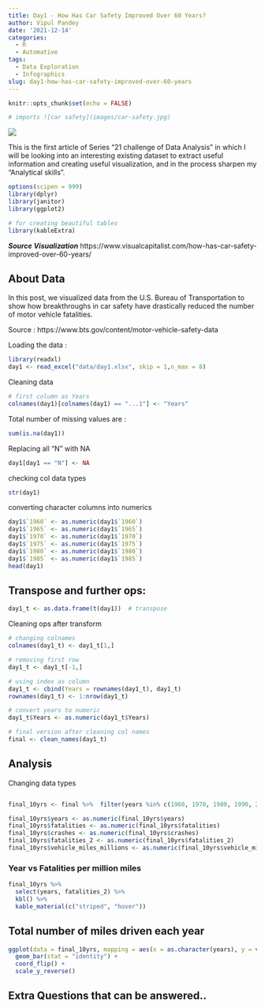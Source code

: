 ```yaml
---
title: Day1 - How Has Car Safety Improved Over 60 Years?
author: Vipul Pandey
date: '2021-12-14'
categories:
  - R
  - Automative
tags:
  - Data Exploration
  - Infographics
slug: day1-how-has-car-safety-improved-over-60-years
---
```


```r
knitr::opts_chunk$set(echo = FALSE)

# imports ![car safety](images/car-safety.jpg)
```

![](images/car-safety.jpg)

This is the first article of Series "21 challenge of Data Analysis" in which I will be looking into an interesting existing dataset to extract useful information and creating useful visualization, and in the process sharpen my "Analytical skills".


```r

options(scipen = 999)
library(dplyr)
library(janitor)
library(ggplot2)

# for creating beautiful tables
library(kableExtra)
```



***Source Visualization***
https://www.visualcapitalist.com/how-has-car-safety-improved-over-60-years/

## About Data 

In this post, we visualized data from the U.S. Bureau of Transportation to show how breakthroughs in car safety have drastically reduced the number of motor vehicle fatalities.

Source :
https://www.bts.gov/content/motor-vehicle-safety-data


Loading the data :

```r
library(readxl)
day1 <- read_excel("data/day1.xlsx", skip = 1,n_max = 8)


```

Cleaning data

```r
# first column as Years
colnames(day1)[colnames(day1) == "...1"] <- "Years"

```

Total number of missing values are :

```r
sum(is.na(day1))
```
Replacing all "N" with NA
```r
day1[day1 == "N"] <- NA
```


checking col data types

```r
str(day1)
```
converting character columns into numerics

```r
day1$`1960` <- as.numeric(day1$`1960`)
day1$`1965` <- as.numeric(day1$`1965`)
day1$`1970` <- as.numeric(day1$`1970`)
day1$`1975` <- as.numeric(day1$`1975`)
day1$`1980` <- as.numeric(day1$`1980`)
day1$`1985` <- as.numeric(day1$`1985`)
head(day1)
```


## Transpose and further ops:

```r
day1_t <- as.data.frame(t(day1))  # transpose

```

Cleaning ops after transform
```r
# changing colnames
colnames(day1_t) <- day1_t[1,]

# removing first row
day1_t <- day1_t[-1,]

# using index as column 
day1_t <- cbind(Years = rownames(day1_t), day1_t)
rownames(day1_t) <- 1:nrow(day1_t)

# convert years to numeric
day1_t$Years <- as.numeric(day1_t$Years)

# final version after cleaning col names
final <- clean_names(day1_t)
```

## Analysis


Changing data types

```r

```
```r
final_10yrs <- final %>%  filter(years %in% c(1960, 1970, 1980, 1990, 2000, 2010, 2019)) 

final_10yrs$years <- as.numeric(final_10yrs$years)
final_10yrs$fatalities <- as.numeric(final_10yrs$fatalities)
final_10yrs$crashes <- as.numeric(final_10yrs$crashes)
final_10yrs$fatalities_2 <- as.numeric(final_10yrs$fatalities_2)
final_10yrs$vehicle_miles_millions <- as.numeric(final_10yrs$vehicle_miles_millions)

```

### Year vs Fatalities per million miles
```r

final_10yrs %>%  
  select(years, fatalities_2) %>% 
  kbl() %>% 
  kable_material(c("striped", "hover"))
```

## Total number of miles driven each year

```r
ggplot(data = final_10yrs, mapping = aes(x = as.character(years), y = vehicle_miles_millions)) +
  geom_bar(stat = "identity") +
  coord_flip() + 
  scale_y_reverse()
```

## Extra Questions that can be answered..
